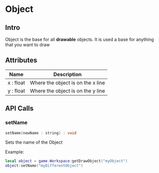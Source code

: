 
# Object

## Intro
Object is the base for all **drawable** objects. It is used a base for anything that you want to draw

## Attributes
| Name     | Description |
| -------- | ----------- |
| x : float | Where the object is on the x line |
| y : float | Where the object is on the y line |

## API Calls

### setName

```cpp
setName(newName : string) : void
```

Sets the name of the Object

Example: 
```lua
local object = game.Workspace:getDrawObject("myObject")
object:setName("myDifferentObject")
```